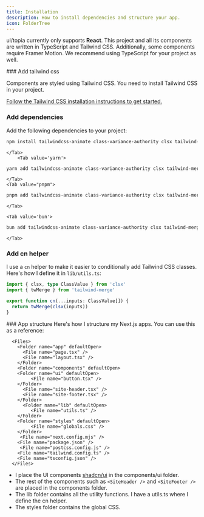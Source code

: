 ```yaml
---
title: Installation
description: How to install dependencies and structure your app.
icon: FolderTree
---
```


ui/topia currently only supports **React**. This project and all its components are written in TypeScript and Tailwind CSS. Additionally, some components require Framer Motion. We recommend using TypeScript for your project as well.

<Steps>
<Step>
### Add tailwind css

Components are styled using Tailwind CSS. You need to install Tailwind CSS in your project.

[Follow the Tailwind CSS installation instructions to get started.](https://tailwindcss.com/docs/installation)

</Step>

<Step>

### Add dependencies

Add the following dependencies to your project:

</Step>
<InstallTabs items={['npm', 'pnpm', 'yarn', 'bun']}>
    <Tab value='npm'>

```bash
npm install tailwindcss-animate class-variance-authority clsx tailwind-merge

```

    </Tab>
        <Tab value='yarn'>

```bash
yarn add tailwindcss-animate class-variance-authority clsx tailwind-merge

```

    </Tab>
    <Tab value="pnpm">

```bash
pnpm add tailwindcss-animate class-variance-authority clsx tailwind-merge

```

    </Tab>

    <Tab value='bun'>

```bash
bun add tailwindcss-animate class-variance-authority clsx tailwind-merge

```

    </Tab>

</InstallTabs>
<Step>

### Add cn helper

I use a `cn` helper to make it easier to conditionally add Tailwind CSS classes. Here's how I define it in `lib/utils.ts`:

```ts title="lib/utils.ts"
import { clsx, type ClassValue } from 'clsx'
import { twMerge } from 'tailwind-merge'

export function cn(...inputs: ClassValue[]) {
  return twMerge(clsx(inputs))
}
```

</Step>
<Step>
### App structure
Here's how I structure my Next.js apps. You can use this as a reference:

      <Files>
        <Folder name="app" defaultOpen>
          <File name="page.tsx" />
          <File name="layout.tsx" />
        </Folder>
        <Folder name="components" defaultOpen>
        <Folder name="ui" defaultOpen>
             <File name="button.tsx" />
        </Folder>
          <File name="site-header.tsx" />
          <File name="site-footer.tsx" />
        </Folder>
          <Folder name="lib" defaultOpen>
             <File name="utils.ts" />
        </Folder>
        <Folder name="styles" defaultOpen>
             <File name="globals.css" />
        </Folder>
         <File name="next.config.mjs" />
        <File name="package.json" />
         <File name="postcss.config.js" />
        <File name="tailwind.config.ts" />
        <File name="tsconfig.json" />
      </Files>

- I place the UI components [shadcn/ui](https://ui.shadcn.com/) in the components/ui folder.
- The rest of the components such as `<SiteHeader />` and `<SiteFooter />` are placed in the components folder.
- The lib folder contains all the utility functions. I have a utils.ts where I define the cn helper.
- The styles folder contains the global CSS.

</Step>

</Steps>
